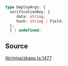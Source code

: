 ```ts
type DeployArgs: {
  verificationKey: {
     data: string;
     hash: string | Field;
  };
  } | undefined;
```

## Source

[lib/mina/zkapp.ts:1477](https://github.com/o1-labs/o1js/blob/main/src/lib/mina/zkapp.ts#L1477)
